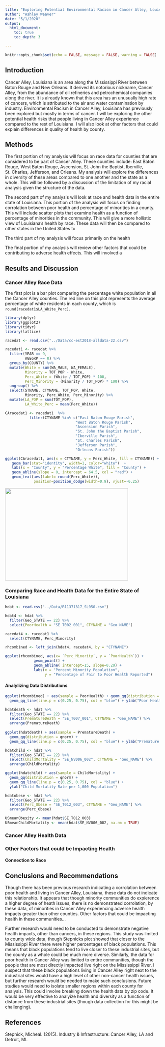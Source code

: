 ```yaml
---
title: "Exploring Potential Environmental Racism in Cancer Alley, Louisiana"
author: "Ashley Weaver"
date: "5/1/2020"
output: 
  html_document:
    toc: true
    toc_depth: 3

---
```


```r
knitr::opts_chunk$set(echo = FALSE, message = FALSE, warning = FALSE)
```

## Introduction
Cancer Alley, Louisiana is an area along the Mississippi River between Baton Rouge and New Orleans. It derived its notorious nickname, Cancer Alley, from the abundance of oil refineries and petrochemical companies along the river. It is already known that this area has an unusually high rate of cancers, which is attributed to the air and water contamination by industry. Environmental Racism in Cancer Alley, Louisiana has previously been explored but mostly in terms of cancer. I will be exploring the other potential health risks that people living in Cancer Alley experience compared to the rest of Louisiana. I will also look at other factors that could explain differences in quality of health by county.

## Methods
The first portion of my analysis will focus on race data for counties that are considered to be part of Cancer Alley. These counties include: East Baton Rouge, West Baton Rouge, Ascension, St. John the Baptist, Iberville, St. Charles, Jefferson, and Orleans. My analysis will explore the differences in diversity of these areas compared to one another and the state as a whole. This will be followed by a discussion of the limitation of my racial analysis given the structure of the data. 

The second part of my analysis will look at race and health data in the entire state of Louisiana. This portion of the analysis will focus on finding corrolation between poor health and percentage of minorities in a county. This will include scatter plots that examine health as a function of percentage of minorities in the community. This will give a more hollistic view of Louisiana's health by race. These data will then be compared to other states in the United States to 

The third part of my analysis will focus primarily on the health 

The final portion of my analysis will review other factors that could be contributing to adverse health effects. This will involved a 


## Results and Discussion

### Cancer Alley Race Data

The first plot is a bar plot comparing the percentage white population in all the Cancer Alley counties. The red line on this plot represents the average percentage of white residents in each county, which is `round(racedat1$LA_White_Perc)`. 
```r

library(dplyr)
library(ggplot2)
library(tidyr)
library(lattice)

racedat <- read.csv("../Data/cc-est2018-alldata-22.csv")

racedat1 <- racedat %>% 
  filter(YEAR == 9,
         AGEGRP == 0) %>% 
  group_by(COUNTY) %>% 
  mutate(White = sum(WA_MALE, WA_FEMALE),
         Minority = TOT_POP - White,
         Perc_White = (White / TOT_POP) * 100,
         Perc_Minority = (Minority / TOT_POP) * 100) %>% 
  ungroup() %>% 
  select(STNAME, CTYNAME, TOT_POP, White, 
         Minority, Perc_White, Perc_Minority) %>% 
  mutate(LA_POP = sum(TOT_POP),
         LA_White_Perc = mean(Perc_White))

CAracedat1 <- racedat1  %>% 
           filter(CTYNAME %in% c("East Baton Rouge Parish", 
                                "West Baton Rouge Parish",
                                "Ascension Parish",
                                "St. John the Baptist Parish",
                                "Iberville Parish",
                                "St. Charles Parish",
                                "Jefferson Parish",
                                "Orleans Parish"))
```

```r

ggplot(CAracedat1, aes(x = CTYNAME, y = Perc_White, fill = CTYNAME)) +
   geom_bar(stat="identity", width=1, color="white")  +
   labs(x = "County", y = "Percentage White", fill = "County") +
   geom_abline(slope = 0, intercept = 64.5, col = "red") +
   geom_text(aes(label= round(Perc_White)), 
             position=position_dodge(width=0.9), vjust=-0.25)


```

<img src="https://due-parsons.github.io/methods3-fall2015/img/industry-infrastructure-cancer-alley-la-and-detroit-mi/YXkdFV7.jpg"  width = "400"  height = "300">

### Comparing Race and Health Data for the Entire State of Louisiana
```r

hdat <- read.csv("../Data/R11371317_SL050.csv")

hdat4 <- hdat %>% 
  filter(Geo_STATE == 22) %>% 
  select(PoorHealth = "SE_T002_001", CTYNAME = "Geo_NAME")

racedat4 <- racedat1 %>% 
  select(CTYNAME, Perc_Minority)

rhcombined <- left_join(hdat4, racedat4, by = "CTYNAME")

```

```r

ggplot(rhcombined, aes(x= `Perc_Minority`, y = `PoorHealth`)) + 
             geom_point() + 
             geom_abline( intercept=15, slope=0.20) + 
             labs(x = "Percent Minority Population", 
                  y = "Percentage of Fair to Poor Health Reported")

```

#### Analylizing Data Distributions
```r

ggplot(rhcombined) + aes(sample = PoorHealth) + geom_qq(distribution = qnorm) +
  geom_qq_line(line.p = c(0.25, 0.75), col = "blue") + ylab("Poor Health")


```

```r

hdatdeath <- hdat %>% 
  filter(Geo_STATE == 22) %>% 
  select(PrematureDeath = "SE_T007_001", CTYNAME = "Geo_NAME") %>% 
  arrange(PrematureDeath)
  
ggplot(hdatdeath) + aes(sample = PrematureDeath) + 
  geom_qq(distribution = qnorm) +
  geom_qq_line(line.p = c(0.25, 0.75), col = "blue") + ylab("Premature Deaths")

hdatchild <- hdat %>% 
  filter(Geo_STATE == 22) %>% 
  select(ChildMortality = "SE_NV006_002", CTYNAME = "Geo_NAME") %>% 
  arrange(ChildMortality)

ggplot(hdatchild) + aes(sample = ChildMortality) + 
  geom_qq(distribution = qnorm) +
  geom_qq_line(line.p = c(0.25, 0.75), col = "blue") + 
  ylab("Child Mortality Rate per 1,000 Population")

hdatobese <- hdat %>% 
  filter(Geo_STATE == 22) %>% 
  select(Perc_Obese = "SE_T012_003", CTYNAME = "Geo_NAME") %>% 
  arrange(Perc_Obese)

USmeanObesity <- mean(hdat$SE_T012_003)
USmeanChildMortality <- mean(hdat$SE_NV006_002, na.rm = TRUE)

```

### Cancer Alley Health Data

### Other Factors that could be Impacting Health

#### Connection to Race

## Conclusions and Recommendations

Though there has been previous research indicating a corrolation between poor health and living in Cancer Alley, Louisiana, these data do not indicate this relationship. It appears that though minority communities do expierence a higher degree of heath issues, there is no demonstrated corrolation, by these data, of minorities in Cancer Alley experiencing adverse health impacts greater than other counties. Other factors that could be impacting health in these communities...

Further research would need to be conducted to demonstrate negative health impacts, other than cancers, in these regions. This study was limited to county wide data, though Stepnicks plot showed that closer to the Mississippi River there were higher percentages of black populations. This means that black populations tend to live closer to these industrial sites, but the county as a whole could be much more diverse. Similarly, the data for poor health in Cancer Alley was limited to entire communities, though the people that are most directly impacted live right on the Mississippi River. I suspect that these black populations living in Cancer Alley right next to the industrial sites would have a high level of other non-cancer health issues, but further research would be needed to make such conclusions. Future studies would need to isolate smaller regions within each county for analysis. This could involve breaking down the health data by zip code. It would be very effective to analyize health and diversity as a function of distance from these industrial sites (though data collection for this might be challenging).

## References

Stepnick, Micheal. (2015). Industry & Infrastructure: Cancer Alley, LA and Detroit, MI. 


